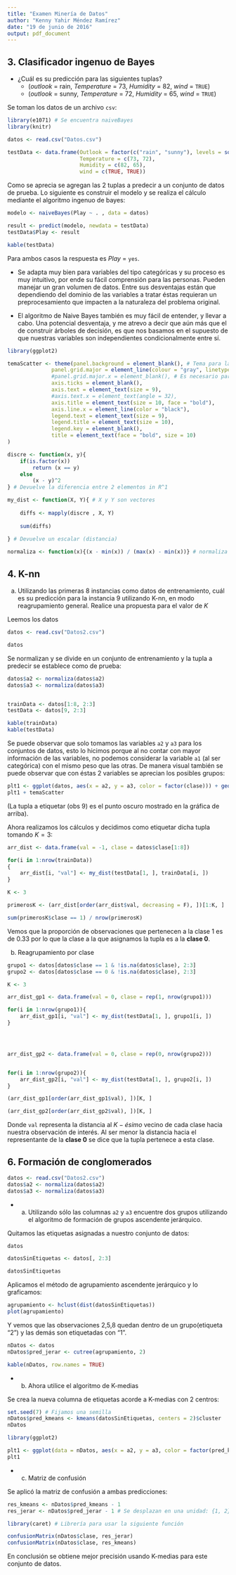 ```yaml
---
title: "Examen Minería de Datos"
author: "Kenny Yahir Méndez Ramírez"
date: "19 de junio de 2016"
output: pdf_document
---
```


## 3. Clasificador ingenuo de Bayes

- ¿Cuál es su predicción para las siguientes tuplas?
	- ($outlook$ = rain, $Temperature$ = 73, $Humidity$ = 82, $wind$ = `TRUE`)
	- ($outlook$ = sunny, $Temperature$ = 72, $Humidity$ = 65, $wind$ = `TRUE`)
	

Se toman los datos de un archivo `csv`:
	
```r
library(e1071) # Se encuentra naiveBayes
library(knitr)

datos <- read.csv("Datos.csv")

testData <- data.frame(Outlook = factor(c("rain", "sunny"), levels = sort(unique((datos$Outlook)))), 
					   Temperature = c(73, 72),
					   Humidity = c(82, 65), 
					   wind = c(TRUE, TRUE))
```

Como se aprecia se agregan las 2 tuplas a predecir a un conjunto de datos de prueba. 
Lo siguiente es construir el modelo y se realiza el cálculo mediante el algoritmo ingenuo de bayes:

```r

modelo <- naiveBayes(Play ~ . , data = datos)

result <- predict(modelo, newdata = testData)
testData$Play <- result

kable(testData)
```

Para ambos casos la respuesta es $Play$ = `yes`.

- Se adapta muy bien para variables del tipo categóricas y su proceso es muy intuitivo, por ende su fácil comprensión para las personas. Pueden manejar un gran volumen de datos. Entre sus desventajas están que dependiendo del dominio de las variables a tratar éstas requieran un preprocesamiento que impacten a la naturaleza del problema original.

- El algoritmo de Naive Bayes también es muy fácil de entender, y llevar a cabo. Una potencial desventaja, y me atrevo a decir que aún más que el de construir árboles de decisión, es que nos basamos en el supuesto de que nuestras variables son independientes condicionalmente entre sí. 


```r
library(ggplot2)

temaScatter <- theme(panel.background = element_blank(), # Tema para la grafica
			  panel.grid.major = element_line(colour = "gray", linetype = "solid"),
			  #panel.grid.major.x = element_blank(), # Es necesario para desactivar las mallas verticales
			  axis.ticks = element_blank(),
			  axis.text = element_text(size = 9),
			  #axis.text.x = element_text(angle = 32),
			  axis.title = element_text(size = 10, face = "bold"),
			  axis.line.x = element_line(color = "black"),
			  legend.text = element_text(size = 9),
			  legend.title = element_text(size = 10),
			  legend.key = element_blank(),
			  title = element_text(face = "bold", size = 10)
)

discre <- function(x, y){
	if(is.factor(x))
		return (x == y)
	else  
		(x - y)^2
} # Devuelve la diferencia entre 2 elementos in R^1

my_dist <- function(X, Y){ # X y Y son vectores
	
	diffs <- mapply(discre , X, Y)
	
	sum(diffs)
	
} # Devuelve un escalar (distancia)

normaliza <- function(x){(x - min(x)) / (max(x) - min(x))} # normaliza un vector
```

## 4. K-nn

a) Utilizando las primeras 8 instancias como datos de entrenamiento, cuál es su predicción para la instancia 9 utilizando K-nn, en modo reagrupamiento general. Realice una propuesta para el valor de $K$

Leemos los datos

```r
datos <- read.csv("Datos2.csv")

datos
```

Se normalizan y se divide en un conjunto de entrenamiento y la tupla a predecir se establece como de prueba:

```r
datos$a2 <- normaliza(datos$a2)
datos$a3 <- normaliza(datos$a3)


trainData <- datos[1:8, 2:3]
testData <- datos[9, 2:3]

kable(trainData)
kable(testData)
```

Se puede observar que solo tomamos las variables `a2` y `a3` para los conjuntos de datos, esto lo hicimos porque al no contar con mayor información de las variables, no podemos considerar la variable `a1` (al ser categórica) con el mismo peso que las otras. De manera visual también se puede observar que con éstas 2 variables se aprecian los posibles grupos:


```r

plt1 <- ggplot(datos, aes(x = a2, y = a3, color = factor(clase))) + geom_point(size = 3)
plt1 + temaScatter
```

(La tupla a etiquetar (obs 9) es el punto oscuro mostrado en la gráfica de arriba).


Ahora realizamos los cálculos y decidimos como etiquetar dicha tupla tomando $K = 3$:

```r
arr_dist <- data.frame(val = -1, clase = datos$clase[1:8])

for(i in 1:nrow(trainData))
{
	arr_dist[i, "val"] <- my_dist(testData[1, ], trainData[i, ])
}

K <- 3

primerosK <- (arr_dist[order(arr_dist$val, decreasing = F), ])[1:K, ]

sum(primerosK$clase == 1) / nrow(primerosK)
```

Vemos que la proporción de observaciones que pertenecen a la clase 1 es de $0.33$ por lo que la clase a la que asignamos la tupla es a la **clase 0**.

b) Reagrupamiento por clase

```r
grupo1 <- datos[datos$clase == 1 & !is.na(datos$clase), 2:3]
grupo2 <- datos[datos$clase == 0 & !is.na(datos$clase), 2:3]

K <- 3

arr_dist_gp1 <- data.frame(val = 0, clase = rep(1, nrow(grupo1))) 

for(i in 1:nrow(grupo1)){
	arr_dist_gp1[i, "val"] <- my_dist(testData[1, ], grupo1[i, ]) 
}




arr_dist_gp2 <- data.frame(val = 0, clase = rep(0, nrow(grupo2)))


for(i in 1:nrow(grupo2)){
	arr_dist_gp2[i, "val"] <- my_dist(testData[1, ], grupo2[i, ]) 
}

(arr_dist_gp1[order(arr_dist_gp1$val), ])[K, ]

(arr_dist_gp2[order(arr_dist_gp2$val), ])[K, ]
```


Donde `val` representa la distancia al $K-ésimo$  vecino de cada clase hacia nuestra observación de interés. Al ser menor la distancia hacia el representante de la **clase 0** se dice que la tupla pertenece a esta clase.


## 6. Formación de conglomerados

```r
datos <- read.csv("Datos2.csv")
datos$a2 <- normaliza(datos$a2)
datos$a3 <- normaliza(datos$a3)
```

- a) Utilizando sólo las columnas `a2` y `a3` encuentre dos grupos utilizando el algoritmo de formación de grupos ascendente jerárquico.

Quitamos las etiquetas asignadas a nuestro conjunto de datos:

```r
datos

datosSinEtiquetas <- datos[, 2:3]

datosSinEtiquetas
```

Aplicamos el método de agrupamiento ascendente jerárquico y lo graficamos:

```r
agrupamiento <- hclust(dist(datosSinEtiquetas))
plot(agrupamiento)
```

Y vemos que las observaciones 2,5,8 quedan dentro de un grupo(etiqueta "2") y las demás son etiquetadas con "1".

```r
nDatos <- datos
nDatos$pred_jerar <- cutree(agrupamiento, 2)

kable(nDatos, row.names = TRUE)
```

- b) Ahora utilice el algoritmo de K-medias

Se crea la nueva columna de etiquetas acorde a K-medias con 2 centros:

```r
set.seed(7) # Fijamos una semilla
nDatos$pred_kmeans <- kmeans(datosSinEtiquetas, centers = 2)$cluster
nDatos
```

```r
library(ggplot2)

plt1 <- ggplot(data = nDatos, aes(x = a2, y = a3, color = factor(pred_kmeans))) + geom_point() + temaScatter
plt1
```



- c) Matriz de confusión

Se aplicó la matriz de confusión a ambas predicciones:

```r
res_kmeans <- nDatos$pred_kmeans - 1
res_jerar <- nDatos$pred_jerar - 1 # Se desplazan en una unidad: {1, 2} -> {0, 1}

library(caret) # Librería para usar la siguiente función

confusionMatrix(nDatos$clase, res_jerar)
confusionMatrix(nDatos$clase, res_kmeans)
```

En conclusión se obtiene mejor precisión usando K-medias para este conjunto de datos.